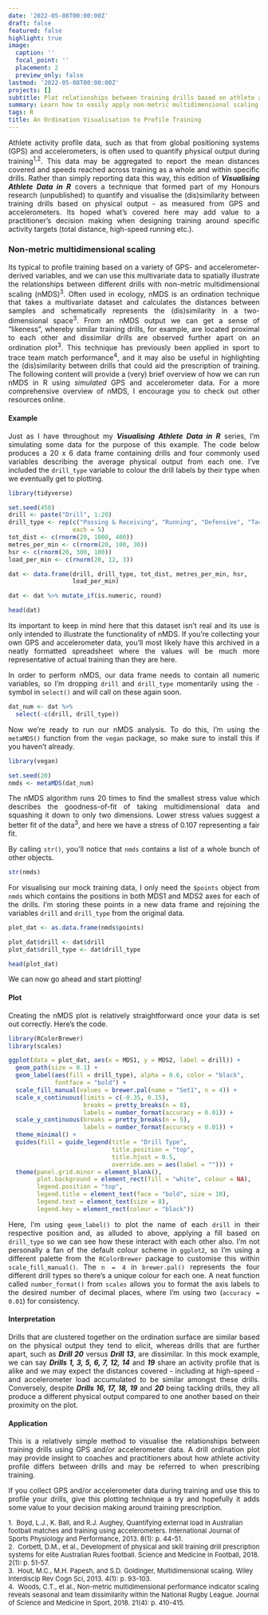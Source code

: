 ```yaml
---
date: '2022-05-08T00:00:00Z'
draft: false
featured: false
highlight: true
image:
  caption: ''
  focal_point: ''
  placement: 2
  preview_only: false
lastmod: '2022-05-08T00:00:00Z'
projects: []
subtitle: Plot relationships between training drills based on athlete activity profile data using non-metric multidimensional scaling
summary: Learn how to easily apply non-metric multidimensional scaling to quantify and visualise the (dis)similarity between training drills based on athlete activity profile data.
tags: R
title: An Ordination Visualisation to Profile Training
---
```

<div align="justify">
Athlete activity profile data, such as that from global positioning systems (GPS) and accelerometers, is often used to quantify physical output during training<sup>1,2</sup>. This data may be aggregated to report the mean distances covered and speeds reached across training as a whole and within specific drills. Rather than simply reporting data this way, this edition of ***Visualising Athlete Data in R*** covers a technique that formed part of my Honours research (unpublished) to quantify and visualise the (dis)similarity between training drills based on physical output - as measured from GPS and accelerometers. Its hoped what's covered here may add value to a practitioner's decision making when designing training around specific activity targets (total distance, high-speed running etc.).

### Non-metric multidimensional scaling

Its typical to profile training based on a variety of GPS- and accelerometer-derived variables, and we can use this multivariate data to spatially illustrate the relationships between different drills with non-metric multidimensional scaling (nMDS)<sup>3</sup>. Often used in ecology, nMDS is an ordination technique that takes a multivariate dataset and calculates the distances between samples and schematically represents the (dis)similarity in a two-dimensional space<sup>3</sup>. From an nMDS output we can get a sense of "likeness", whereby similar training drills, for example, are located proximal to each other and dissimilar drills are observed further apart on an ordination plot<sup>3</sup>. This technique has previously been applied in sport to trace team match performance<sup>4</sup>, and it may also be useful in highlighting the (dis)similarity between drills that could aid the prescription of training. The following content will provide a (very) brief overview of how we can run nMDS in R using *simulated* GPS and accelerometer data. For a more comprehensive overview of nMDS, I encourage you to check out other resources online.

#### Example

Just as I have throughout my ***Visualising Athlete Data in R*** series, I'm simulating some data for the purpose of this example. The code below produces a 20 x 6 data frame containing drills and four commonly used variables describing the average physical output from each one. I've included the `drill_type` variable to colour the drill labels by their type when we eventually get to plotting.

```r
library(tidyverse)

set.seed(450)
drill <- paste("Drill", 1:20)
drill_type <- rep(c("Passing & Receiving", "Running", "Defensive", "Tackling"),
                  each = 5)
tot_dist <- c(rnorm(20, 1000, 400))
metres_per_min <- c(rnorm(20, 100, 30))
hsr <- c(rnorm(20, 300, 100))
load_per_min <- c(rnorm(20, 12, 3))

dat <- data.frame(drill, drill_type, tot_dist, metres_per_min, hsr,
                  load_per_min)

dat <- dat %>% mutate_if(is.numeric, round)

head(dat)
```

Its important to keep in mind here that this dataset isn't real and its use is only intended to illustrate the functionality of nMDS. If you're collecting your own GPS and accelerometer data, you'll most likely have this archived in a neatly formatted spreadsheet where the values will be much more representative of actual training than they are here.

In order to perform nMDS, our data frame needs to contain all numeric variables, so I'm dropping `drill` and `drill_type` momentarily using the `-` symbol in `select()` and will call on these again soon.

```r
dat_num <- dat %>%
  select(-c(drill, drill_type))
```

Now we're ready to run our nMDS analysis. To do this, I'm using the `metaMDS()` function from the `vegan` package, so make sure to install this if you haven't already.

```r
library(vegan)

set.seed(20)
nmds <- metaMDS(dat_num)
```

The nMDS algorithm runs 20 times to find the smallest stress value which describes the goodness-of-fit of taking multidimensional data and squashing it down to only two dimensions. Lower stress values suggest a better fit of the data<sup>3</sup>, and here we have a stress of 0.107 representing a fair fit.

By calling `str()`, you'll notice that `nmds` contains a list of a whole bunch of other objects.

```r
str(nmds)
```

For visualising our mock training data, I only need the `$points` object from `nmds` which contains the positions in both MDS1 and MDS2 axes for each of the drills. I'm storing these points in a new data frame and rejoining the variables `drill` and `drill_type` from the original data.

```r
plot_dat <- as.data.frame(nmds$points)

plot_dat$drill <- dat$drill
plot_dat$drill_type <- dat$drill_type

head(plot_dat)
```

We can now go ahead and start plotting!

#### Plot

Creating the nMDS plot is relatively straightforward once your data is set out correctly. Here's the code.

```r
library(RColorBrewer)
library(scales)

ggplot(data = plot_dat, aes(x = MDS1, y = MDS2, label = drill)) +
  geom_path(size = 0.1) +
  geom_label(aes(fill = drill_type), alpha = 0.6, color = "black",
             fontface = "bold") +
  scale_fill_manual(values = brewer.pal(name = "Set1", n = 4)) +
  scale_x_continuous(limits = c(-0.35, 0.15),
                     breaks = pretty_breaks(n = 8),
                     labels = number_format(accuracy = 0.01)) +
  scale_y_continuous(breaks = pretty_breaks(n = 5),
                     labels = number_format(accuracy = 0.01)) +
  theme_minimal() +
  guides(fill = guide_legend(title = "Drill Type",
                             title.position = "top",
                             title.hjust = 0.5,
                             override.aes = aes(label = ""))) +
  theme(panel.grid.minor = element_blank(),
        plot.background = element_rect(fill = "white", colour = NA),
        legend.position = "top",
        legend.title = element_text(face = "bold", size = 10),
        legend.text = element_text(size = 8),
        legend.key = element_rect(colour = "black"))
```

Here, I'm using `geom_label()` to plot the name of each `drill` in their respective position and, as alluded to above, applying a fill based on `drill_type` so we can see how these interact with each other also. I'm not personally a fan of the default colour scheme in `ggplot2`, so I'm using a different palette from the `RColorBrewer` package to customise this within `scale_fill_manual()`. The `n = 4` in `brewer.pal()` represents the four different drill types so there's a unique colour for each one. A neat function called `number_format()` from `scales` allows you to format the axis labels to the desired number of decimal places, where I'm using two (`accuracy = 0.01`) for consistency.

#### Interpretation

Drills that are clustered together on the ordination surface are similar based on the physical output they tend to elicit, whereas drills that are further apart, such as ***Drill 20*** versus ***Drill 13***, are dissimilar. In this mock example, we can say ***Drills 1, 3, 5, 6, 7, 12, 14*** and ***19*** share an activity profile that is alike and we may expect the distances covered - including at high-speed - and accelerometer load accumulated to be similar amongst these drills. Conversely, despite ***Drills 16, 17, 18, 19*** and ***20*** being tackling drills, they all produce a different physical output compared to one another based on their proximity on the plot.

#### Application

This is a relatively simple method to visualise the relationships between training drills using GPS and/or accelerometer data. A drill ordination plot may provide insight to coaches and practitioners about how athlete activity profile differs between drills and may be referred to when prescribing training.

If you collect GPS and/or accelerometer data during training and use this to profile your drills, give this plotting technique a try and hopefully it adds some value to your decision making around training prescription.

<div align="left">
<font size="-1">1.&nbsp;&nbsp;Boyd, L.J., K. Ball, and R.J. Aughey, Quantifying external load in Australian football matches and training using accelerometers. International Journal of Sports Physiology and Performance, 2013. 8(1): p. 44-51.<br>
2.&nbsp;&nbsp;Corbett, D.M., et al., Development of physical and skill training drill prescription systems for elite Australian Rules football. Science and Medicine in Football, 2018. 2(1): p. 51-57.<br>
3.&nbsp;&nbsp;Hout, M.C., M.H. Papesh, and S.D. Goldinger, Multidimensional scaling. Wiley Interdiscip Rev Cogn Sci, 2013. 4(1): p. 93-103.<br>
4.&nbsp;&nbsp;Woods, C.T., et al., Non-metric multidimensional performance indicator scaling reveals seasonal and team dissimilarity within the National Rugby League. Journal of Science and Medicine in Sport, 2018. 21(4): p. 410-415.<br>